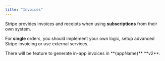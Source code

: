 ```yaml
---
title: "Invoices"
---
```



Stripe provides invoices and receipts when using **subscriptions** from their own system.

For **single** orders, you should implement your own logic, setup advanced Stripe invoicing or use external services.

<Info>
  There will be feature to generate in-app invoices in **{appName}** **v2**.
</Info>
